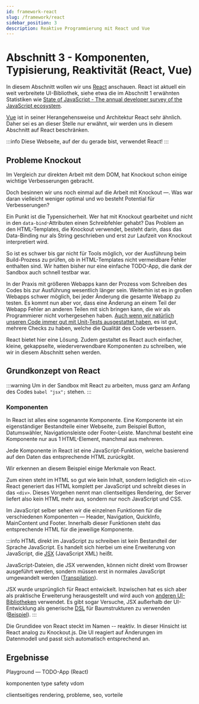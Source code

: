 ```yaml
---
id: framework-react
slug: /framework/react
sidebar_position: 3
description: Reaktive Programmierung mit React und Vue
---
```



# Abschnitt 3 - Komponenten, Typisierung, Reaktivität (React, Vue)

In diesem Abschnitt wollen wir uns [React](https://react.dev/) anschauen.
React ist aktuell ein weit verbreitete UI-Bibliothek, siehe etwa die im
Abschnitt 1 erwähnten Statistiken wie [State of JavaScript - The annual developer survey of the JavaScript ecosystem](https://stateofjs.com/).

[Vue](https://vuejs.org/) ist in seiner Herangehensweise und Architektur React
sehr ähnlich. Daher sei es an dieser Stelle nur erwähnt, wir werden uns in diesem
Abschnitt auf React beschränken. 

:::info
Diese Webseite, auf der du gerade bist, verwendet React!
:::

## Probleme Knockout

Im Vergleich zur direkten Arbeit mit dem DOM, hat Knockout schon einige wichtige
Verbesserungen gebracht.

Doch besinnen wir uns noch einmal auf die Arbeit mit Knockout &mdash;. Was war
daran vielleicht weniger optimal und wo besteht Potential für Verbesserungen?

Ein Punkt ist die Typensicherheit. Wer hat mit Knockout gearbeitet und nicht
in den `data-bind`-Attributen einen Schreibfehler gehabt? Das Problem an den
HTML-Templates, die Knockout verwendet, besteht darin, dass das Data-Binding
nur als String geschrieben und erst zur Laufzeit von Knockout interpretiert wird.

So ist es schwer bis gar nicht für Tools möglich, vor der Ausführung beim Build-Prozess
zu prüfen, ob in HTML-Templates nicht vermeidbare Fehler enthalten sind. Wir hatten
bisher nur eine einfache TODO-App, die dank der Sandbox auch schnell testbar war.

In der Praxis mit größeren Webapps kann der Prozess vom Schreiben des Codes
bis zur Ausführung wesentlich länger sein. Weiterhin ist es in großen Webapps
schwer möglich, bei jeder Änderung die gesamte Webapp zu testen. Es kommt nun
aber vor, dass eine Änderung an einem Teil der Webapp Fehler an anderen Teilen
mit sich bringen kann, die wir als Programmierer nicht vorhergesehen haben.
[Auch wenn wir natürlich unseren Code immer gut mit Unit-Tests ausgestattet haben](https://programmerhumor.io/programming-memes/developers-love-hate-relationship-with-unit-tests/),
es ist gut, mehrere Checks zu haben, welche die Qualität des Code verbessern.

React bietet hier eine Lösung. Zudem gestaltet es React auch einfacher,
kleine, gekappselte, wiederverwendbare Komponenten zu schreiben, wie wir in diesem
Abschnitt sehen werden. 

## Grundkonzept von React

:::warning
Um in der Sandbox mit React zu arbeiten, muss ganz am Anfang des Codes
`babel "jsx";` stehen.
:::

### Komponenten

In React ist alles eine sogenannte Komponente. Eine Komponente ist ein eigenständiger
Bestandteile einer Webseite, zum Beispiel Button, Datumswähler,
Navigationsleiste oder Footer-Leiste. Manchmal besteht eine Komponente nur aus
1 HTML-Element, manchmal aus mehreren.

Jede Komponente in React ist eine JavaScript-Funktion, welche basierend auf den
Daten das entsprechende HTML zurückgibt.

<HtmlSnippet path="react-component" toggleable type="js" />

Wir erkennen an diesem Beispiel einige Merkmale von React.

Zum einen steht im HTML so gut wie kein Inhalt, sondern lediglich ein `<div>`
React generiert das HTML komplett per JavaScript und schreibt dieses in das `<div>`.
Dieses Vorgehen nennt man clientseitiges Rendering, der Server liefert also kein
HTML mehr aus, sondern nur noch JavaScript und CSS.

Im JavaScript selber sehen wir die einzelnen Funktionen für die verschiedenen
Komponenten &mdash; Header, Navigation, QuickInfo, MainContent und Footer. Innerhalb
dieser Funktionen steht das entsprechende HTML für die jeweilige Komponente.

:::info
HTML direkt im JavaScript zu schreiben ist kein Bestandteil der Sprache JavaScript.
Es handelt sich hierbei um eine Erweiterung von JavaScript, die [JSX](https://react.dev/learn/writing-markup-with-jsx)
(JavaScript XML) heißt.

JavaScript-Dateien, die JSX verwenden, können nicht
direkt vom Browser ausgeführt werden, sondern müssen erst in normales JavaScript
umgewandelt werden ([Transpilation](https://en.wikipedia.org/wiki/Source-to-source_compiler)).

JSX wurde ursprünglich für React entwickelt. Inzwischen hat es sich aber als praktische
Erweiterung herausgestellt und wird auch von [anderen UI-Bibliotheken](https://vuejs.org/guide/extras/render-function#jsx-tsx)
verwendet. Es gibt sogar Versuche, JSX außerhalb der UI-Entwicklung als generische
[DSL](https://en.wikipedia.org/wiki/Domain-specific_language) für Baumstrukturen zu verwenden ([Beispiel](https://github.com/achrafl0/jsqx)).
:::

Die Grundidee von React steckt im Namen -- reaktiv. In dieser Hinsicht ist React
analog zu Knockout.js. Die UI reagiert auf Änderungen im Datenmodell und passt
sich automatisch entsprechend an.

<HtmlSnippet path="react-reactive" type="js" />

## Ergebnisse

<p>
  <Link to="/sandbox?snippet=todo-app-react&tab=js" target="_blank" rel="noopener noreferrer">Playground &mdash; TODO-App (React)</Link>
</p>


komponenten
type safety
vdom

clientseitiges rendering, probleme, seo, vorteile